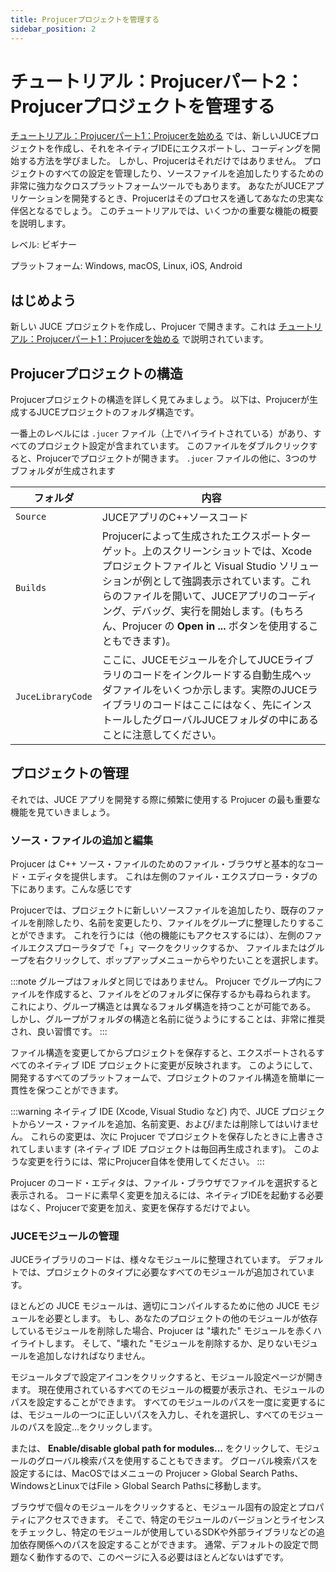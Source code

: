 ```yaml
---
title: Projucerプロジェクトを管理する
sidebar_position: 2
---
```



# チュートリアル：Projucerパート2：Projucerプロジェクトを管理する

<SourcePageLink path="tutorial_manage_projucer_project.html" />

[チュートリアル：Projucerパート1：Projucerを始める](../tutorial_new_projucer_project/)
では、新しいJUCEプロジェクトを作成し、それをネイティブIDEにエクスポートし、コーディングを開始する方法を学びました。
しかし、Projucerはそれだけではありません。
プロジェクトのすべての設定を管理したり、ソースファイルを追加したりするための非常に強力なクロスプラットフォームツールでもあります。
あなたがJUCEアプリケーションを開発するとき、Projucerはそのプロセスを通してあなたの忠実な伴侶となるでしょう。
このチュートリアルでは、いくつかの重要な機能の概要を説明します。

レベル: ビギナー

プラットフォーム: Windows, macOS, Linux, iOS, Android


## はじめよう

新しい JUCE プロジェクトを作成し、Projucer で開きます。これは
[チュートリアル：Projucerパート1：Projucerを始める](../tutorial_new_projucer_project/)
で説明されています。


## Projucerプロジェクトの構造

Projucerプロジェクトの構造を詳しく見てみましょう。
以下は、Projucerが生成するJUCEプロジェクトのフォルダ構造です。


<CaptionImage
  src="https://docs.juce.com/master/tutorial_manage_projucer_project_screenshot1.png"
  caption="Projucerプロジェクトの解剖"
/>

一番上のレベルには `.jucer` ファイル（上でハイライトされている）があり、すべてのプロジェクト設定が含まれています。
このファイルをダブルクリックすると、Projucerでプロジェクトが開きます。
`.jucer` ファイルの他に、3つのサブフォルダが生成されます

| フォルダ | 内容 |
| --- | --- |
| `Source` | JUCEアプリのC++ソースコード |
| `Builds` | Projucerによって生成されたエクスポートターゲット。上のスクリーンショットでは、Xcode プロジェクトファイルと Visual Studio ソリューションが例として強調表示されています。これらのファイルを開いて、JUCEアプリのコーディング、デバッグ、実行を開始します。(もちろん、Projucer の **Open in ...** ボタンを使用することもできます)。 |
| `JuceLibraryCode` | ここに、JUCEモジュールを介してJUCEライブラリのコードをインクルードする自動生成ヘッダファイルをいくつか示します。実際のJUCEライブラリのコードはここにはなく、先にインストールしたグローバルJUCEフォルダの中にあることに注意してください。 |

## プロジェクトの管理
それでは、JUCE アプリを開発する際に頻繁に使用する Projucer の最も重要な機能を見ていきましょう。

### ソース・ファイルの追加と編集
Projucer は C++ ソース・ファイルのためのファイル・ブラウザと基本的なコード・エディタを提供します。
これは左側のファイル・エクスプローラ・タブの下にあります。こんな感じです

<CaptionImage
  src="https://docs.juce.com/master/tutorial_manage_projucer_project_screenshot3.png"
  caption="Projucerのファイルナビゲータ（左）とソースファイルエディタ（右）"
/>

Projucerでは、プロジェクトに新しいソースファイルを追加したり、既存のファイルを削除したり、名前を変更したり、ファイルをグループに整理したりすることができます。
これを行うには（他の機能にもアクセスするには）、左側のファイルエクスプローラタブで「+」マークをクリックするか、
ファイルまたはグループを右クリックして、ポップアップメニューからやりたいことを選択します。

:::note
グループはフォルダと同じではありません。
Projucer でグループ内にファイルを作成すると、ファイルをどのフォルダに保存するかも尋ねられます。
これにより、グループ構造とは異なるフォルダ構造を持つことが可能である。
しかし、グループがフォルダの構造と名前に従うようにすることは、非常に推奨され、良い習慣です。
:::

ファイル構造を変更してからプロジェクトを保存すると、エクスポートされるすべてのネイティブ IDE プロジェクトに変更が反映されます。
このようにして、開発するすべてのプラットフォームで、プロジェクトのファイル構造を簡単に一貫性を保つことができます。

:::warning
ネイティブ IDE (Xcode, Visual Studio など) 内で、JUCE プロジェクトからソース・ファイルを追加、名前変更、および/または削除してはいけません。
これらの変更は、次に Projucer でプロジェクトを保存したときに上書きされてしまいます (ネイティブ IDE プロジェクトは毎回再生成されます)。
このような変更を行うには、常にProjucer自体を使用してください。
:::

Projucer のコード・エディタは、ファイル・ブラウザでファイルを選択すると表示される。
コードに素早く変更を加えるには、ネイティブIDEを起動する必要はなく、Projucerで変更を加え、変更を保存するだけでよい。

### JUCEモジュールの管理

JUCEライブラリのコードは、様々なモジュールに整理されています。
デフォルトでは、プロジェクトのタイプに必要なすべてのモジュールが追加されています。

<CaptionImage
  src="https://docs.juce.com/master/tutorial_manage_projucer_project_screenshot4.png"
  caption="このプロジェクトで使用されているJUCEモジュール（左、ハイライト）とモジュール設定ページ（右）"
/>

ほとんどの JUCE モジュールは、適切にコンパイルするために他の JUCE モジュールを必要とします。
もし、あなたのプロジェクトの他のモジュールが依存しているモジュールを削除した場合、Projucer は "壊れた" モジュールを赤くハイライトします。
そして、"壊れた "モジュールを削除するか、足りないモジュールを追加しなければなりません。

モジュールタブで設定アイコンをクリックすると、モジュール設定ページが開きます。
現在使用されているすべてのモジュールの概要が表示され、モジュールのパスを設定することができます。
すべてのモジュールのパスを一度に変更するには、モジュールの一つに正しいパスを入力し、それを選択し、すべてのモジュールのパスを設定...をクリックします。

または、 **Enable/disable global path for modules...** をクリックして、モジュールのグローバル検索パスを使用することもできます。
グローバル検索パスを設定するには、MacOSではメニューの Projucer > Global Search Paths、WindowsとLinuxではFile > Global Search Pathsに移動します。

ブラウザで個々のモジュールをクリックすると、モジュール固有の設定とプロパティにアクセスできます。
そこで、特定のモジュールのバージョンとライセンスをチェックし、特定のモジュールが使用しているSDKや外部ライブラリなどの追加依存関係へのパスを設定することができます。
通常、デフォルトの設定で問題なく動作するので、このページに入る必要はほとんどないはずです。
